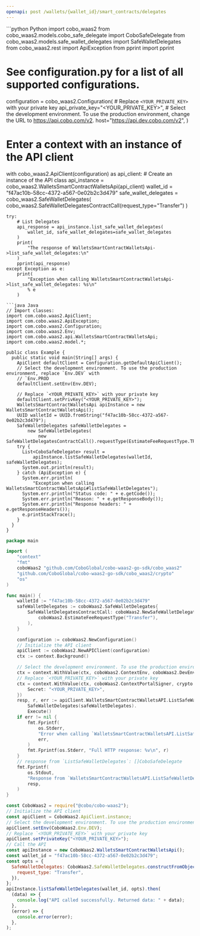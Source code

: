 ```yaml
---
openapi: post /wallets/{wallet_id}/smart_contracts/delegates
---
```


<RequestExample>
```python Python
import cobo_waas2
from cobo_waas2.models.cobo_safe_delegate import CoboSafeDelegate
from cobo_waas2.models.safe_wallet_delegates import SafeWalletDelegates
from cobo_waas2.rest import ApiException
from pprint import pprint

# See configuration.py for a list of all supported configurations.
configuration = cobo_waas2.Configuration(
    # Replace `<YOUR_PRIVATE_KEY>` with your private key
    api_private_key="<YOUR_PRIVATE_KEY>",
    # Select the development environment. To use the production environment, change the URL to https://api.cobo.com/v2.
    host="https://api.dev.cobo.com/v2",
)
# Enter a context with an instance of the API client
with cobo_waas2.ApiClient(configuration) as api_client:
    # Create an instance of the API class
    api_instance = cobo_waas2.WalletsSmartContractWalletsApi(api_client)
    wallet_id = "f47ac10b-58cc-4372-a567-0e02b2c3d479"
    safe_wallet_delegates = cobo_waas2.SafeWalletDelegates(
        cobo_waas2.SafeWalletDelegatesContractCall(request_type="Transfer")
    )

    try:
        # List Delegates
        api_response = api_instance.list_safe_wallet_delegates(
            wallet_id, safe_wallet_delegates=safe_wallet_delegates
        )
        print(
            "The response of WalletsSmartContractWalletsApi->list_safe_wallet_delegates:\n"
        )
        pprint(api_response)
    except Exception as e:
        print(
            "Exception when calling WalletsSmartContractWalletsApi->list_safe_wallet_delegates: %s\n"
            % e
        )

```
```java Java
// Import classes:
import com.cobo.waas2.ApiClient;
import com.cobo.waas2.ApiException;
import com.cobo.waas2.Configuration;
import com.cobo.waas2.Env;
import com.cobo.waas2.api.WalletsSmartContractWalletsApi;
import com.cobo.waas2.model.*;

public class Example {
  public static void main(String[] args) {
    ApiClient defaultClient = Configuration.getDefaultApiClient();
    // Select the development environment. To use the production environment, replace `Env.DEV` with
    // `Env.PROD
    defaultClient.setEnv(Env.DEV);

    // Replace `<YOUR_PRIVATE_KEY>` with your private key
    defaultClient.setPrivKey("<YOUR_PRIVATE_KEY>");
    WalletsSmartContractWalletsApi apiInstance = new WalletsSmartContractWalletsApi();
    UUID walletId = UUID.fromString("f47ac10b-58cc-4372-a567-0e02b2c3d479");
    SafeWalletDelegates safeWalletDelegates =
        new SafeWalletDelegates(
            new SafeWalletDelegatesContractCall().requestType(EstimateFeeRequestType.TRANSFER));
    try {
      List<CoboSafeDelegate> result =
          apiInstance.listSafeWalletDelegates(walletId, safeWalletDelegates);
      System.out.println(result);
    } catch (ApiException e) {
      System.err.println(
          "Exception when calling WalletsSmartContractWalletsApi#listSafeWalletDelegates");
      System.err.println("Status code: " + e.getCode());
      System.err.println("Reason: " + e.getResponseBody());
      System.err.println("Response headers: " + e.getResponseHeaders());
      e.printStackTrace();
    }
  }
}

```
```go Go
package main

import (
	"context"
	"fmt"
	coboWaas2 "github.com/CoboGlobal/cobo-waas2-go-sdk/cobo_waas2"
	"github.com/CoboGlobal/cobo-waas2-go-sdk/cobo_waas2/crypto"
	"os"
)

func main() {
	walletId := "f47ac10b-58cc-4372-a567-0e02b2c3d479"
	safeWalletDelegates := coboWaas2.SafeWalletDelegates{
		SafeWalletDelegatesContractCall: coboWaas2.NewSafeWalletDelegatesContractCall(
			coboWaas2.EstimateFeeRequestType("Transfer"),
		),
	}

	configuration := coboWaas2.NewConfiguration()
	// Initialize the API client
	apiClient := coboWaas2.NewAPIClient(configuration)
	ctx := context.Background()

	// Select the development environment. To use the production environment, replace coboWaas2.DevEnv with coboWaas2.ProdEnv
	ctx = context.WithValue(ctx, coboWaas2.ContextEnv, coboWaas2.DevEnv)
	// Replace `<YOUR_PRIVATE_KEY>` with your private key
	ctx = context.WithValue(ctx, coboWaas2.ContextPortalSigner, crypto.Ed25519Signer{
		Secret: "<YOUR_PRIVATE_KEY>",
	})
	resp, r, err := apiClient.WalletsSmartContractWalletsAPI.ListSafeWalletDelegates(ctx, walletId).
		SafeWalletDelegates(safeWalletDelegates).
		Execute()
	if err != nil {
		fmt.Fprintf(
			os.Stderr,
			"Error when calling `WalletsSmartContractWalletsAPI.ListSafeWalletDelegates``: %v\n",
			err,
		)
		fmt.Fprintf(os.Stderr, "Full HTTP response: %v\n", r)
	}
	// response from `ListSafeWalletDelegates`: []CoboSafeDelegate
	fmt.Fprintf(
		os.Stdout,
		"Response from `WalletsSmartContractWalletsAPI.ListSafeWalletDelegates`: %v\n",
		resp,
	)
}

```
```javascript JavaScript
const CoboWaas2 = require("@cobo/cobo-waas2");
// Initialize the API client
const apiClient = CoboWaas2.ApiClient.instance;
// Select the development environment. To use the production environment, replace `Env.DEV` with `Env.PROD`
apiClient.setEnv(CoboWaas2.Env.DEV);
// Replace `<YOUR_PRIVATE_KEY>` with your private key
apiClient.setPrivateKey("<YOUR_PRIVATE_KEY>");
// Call the API
const apiInstance = new CoboWaas2.WalletsSmartContractWalletsApi();
const wallet_id = "f47ac10b-58cc-4372-a567-0e02b2c3d479";
const opts = {
  SafeWalletDelegates: CoboWaas2.SafeWalletDelegates.constructFromObject({
    request_type: "Transfer",
  }),
};
apiInstance.listSafeWalletDelegates(wallet_id, opts).then(
  (data) => {
    console.log("API called successfully. Returned data: " + data);
  },
  (error) => {
    console.error(error);
  },
);

```
</RequestExample>